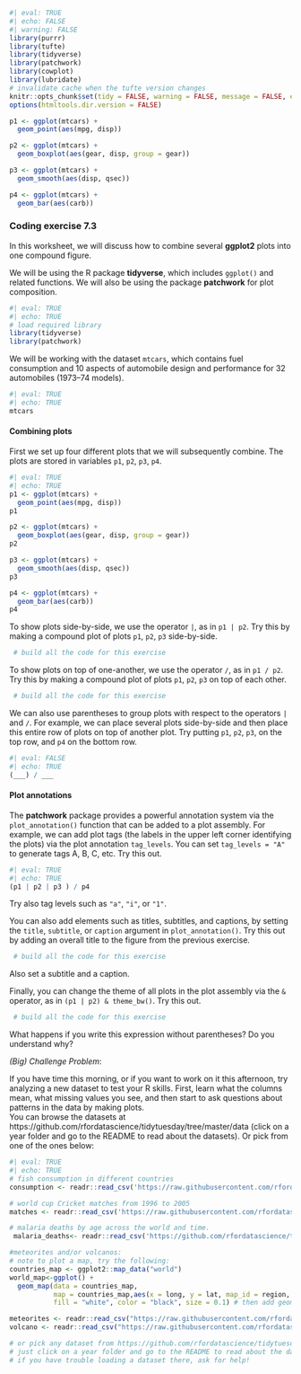 

```r
#| eval: TRUE
#| echo: FALSE
#| warning: FALSE
library(purrr)
library(tufte)
library(tidyverse)
library(patchwork)
library(cowplot)
library(lubridate)
# invalidate cache when the tufte version changes
knitr::opts_chunk$set(tidy = FALSE, warning = FALSE, message = FALSE, eval = FALSE,  echo=TRUE, comment = "", cache.extra = packageVersion('tufte'))
options(htmltools.dir.version = FALSE)

p1 <- ggplot(mtcars) + 
  geom_point(aes(mpg, disp))

p2 <- ggplot(mtcars) + 
  geom_boxplot(aes(gear, disp, group = gear))

p3 <- ggplot(mtcars) + 
  geom_smooth(aes(disp, qsec))

p4 <- ggplot(mtcars) + 
  geom_bar(aes(carb))
```

### Coding exercise 7.3

In this worksheet, we will discuss how to combine several **ggplot2** plots into one compound figure.

We will be using the R package **tidyverse**, which includes `ggplot()` and related functions. We will also be using the package **patchwork** for plot composition.

```r
#| eval: TRUE
#| echo: TRUE
# load required library
library(tidyverse)
library(patchwork)
```

We will be working with the dataset `mtcars`, which contains fuel consumption and 10 aspects of automobile design and performance for 32 automobiles (1973–74 models).

```r
#| eval: TRUE
#| echo: TRUE
mtcars
```
#### Combining plots

First we set up four different plots that we will subsequently combine. The plots are stored in variables `p1`, `p2`, `p3`, `p4`.

```r
#| eval: TRUE
#| echo: TRUE
p1 <- ggplot(mtcars) + 
  geom_point(aes(mpg, disp))
p1  

p2 <- ggplot(mtcars) + 
  geom_boxplot(aes(gear, disp, group = gear))
p2

p3 <- ggplot(mtcars) + 
  geom_smooth(aes(disp, qsec))
p3

p4 <- ggplot(mtcars) + 
  geom_bar(aes(carb))
p4
```


To show plots side-by-side, we use the operator `|`, as in `p1 | p2`. Try this by making a compound plot of plots `p1`, `p2`, `p3` side-by-side.

```r
 # build all the code for this exercise
```


To show plots on top of one-another, we use the operator `/`, as in `p1 / p2`. Try this by making a compound plot of plots `p1`, `p2`, `p3` on top of each other.

```r
 # build all the code for this exercise
```


We can also use parentheses to group plots with respect to the operators `|` and `/`. For example, we can place several plots side-by-side and then place this entire row of plots on top of another plot. Try putting `p1`, `p2`, `p3`, on the top row, and `p4` on the bottom row.

```r
#| eval: FALSE
#| echo: TRUE
(___) / ___
```

#### Plot annotations

The **patchwork** package provides a powerful annotation system via the `plot_annotation()` function that can be added to a plot assembly. For example, we can add plot tags (the labels in the upper left corner identifying the plots) via the plot annotation `tag_levels`. You can set `tag_levels = "A"` to generate tags A, B, C, etc. Try this out.

```r
#| eval: TRUE
#| echo: TRUE
(p1 | p2 | p3 ) / p4
```

Try also tag levels such as `"a"`, `"i"`, or `"1"`.

You can also add elements such as titles, subtitles, and captions, by setting the `title`, `subtitle`, or `caption` argument in `plot_annotation()`. Try this out by adding an overall title to the figure from the previous exercise.

```r
 # build all the code for this exercise
```


Also set a subtitle and a caption.

Finally, you can change the theme of all plots in the plot assembly via the `&` operator, as in `(p1 | p2) & theme_bw()`. Try this out.

```r
 # build all the code for this exercise
```

What happens if you write this expression without parentheses? Do you understand why?


*(Big) Challenge Problem*:

If you have time this morning, or if you want to work on it this afternoon, try analyzing a new dataset to test your R skills. First, learn what the columns mean, what missing values you see, and then start to ask questions about patterns in the data by making plots.   
You can browse the datasets at https://github.com/rfordatascience/tidytuesday/tree/master/data (click on a year folder and go to the README to read about the datasets). Or pick from one of the ones below:

```r
#| eval: TRUE
#| echo: TRUE
# fish consumption in different countries 
consumption <- readr::read_csv('https://raw.githubusercontent.com/rfordatascience/tidytuesday/master/data/2021/2021-10-12/fish-and-seafood-consumption-per-capita.csv')

# world cup Cricket matches from 1996 to 2005
matches <- readr::read_csv('https://raw.githubusercontent.com/rfordatascience/tidytuesday/master/data/2021/2021-11-30/matches.csv')

# malaria deaths by age across the world and time. 
 malaria_deaths<- readr::read_csv('https://github.com/rfordatascience/tidytuesday/blob/master/data/2018/2018-11-13/malaria_deaths_age.csv')

#meteorites and/or volcanos:
# note to plot a map, try the following:
countries_map <- ggplot2::map_data("world")
world_map<-ggplot() + 
  geom_map(data = countries_map, 
           map = countries_map,aes(x = long, y = lat, map_id = region, group = group),
           fill = "white", color = "black", size = 0.1) # then add geom_point() to this map to add lat/long points

meteorites <- readr::read_csv("https://raw.githubusercontent.com/rfordatascience/tidytuesday/master/data/2019/2019-06-11/meteorites.csv")
volcano <- readr::read_csv("https://raw.githubusercontent.com/rfordatascience/tidytuesday/master/data/2020/2020-05-12/volcano.csv")

# or pick any dataset from https://github.com/rfordatascience/tidytuesday/tree/master/data , 
# just click on a year folder and go to the README to read about the datasets
# if you have trouble loading a dataset there, ask for help!
```